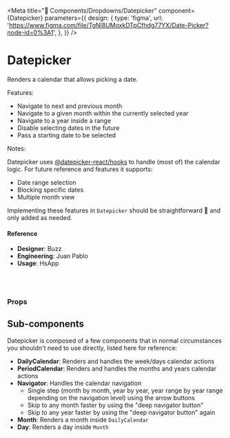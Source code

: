 
<Meta
  title="🧬 Components/Dropdowns/Datepicker"
  component={Datepicker}
  parameters={{
    design: {
      type: 'figma',
      url:
        'https://www.figma.com/file/TgNl8UMoxkDTpCfhdg77YX/Date-Picker?node-id=0%3A1',
    },
  }}
/>

# Datepicker

Renders a calendar that allows picking a date.

Features:

- Navigate to next and previous month
- Navigate to a given month within the currently selected year
- Navigate to a year inside a range
- Disable selecting dates in the future
- Pass a starting date to be selected

Notes:

Datepicker uses [@datepicker-react/hooks](https://www.npmjs.com/package/@datepicker-react/hooks) to handle (most of) the calendar logic. For future reference and features it supports:

- Date range selection
- Blocking specific dates
- Multiple month view

Implementing these features in `Datepicker` should be straightforward 🤞 and only added as needed.

<Canvas>
  <Story name="default">
    <Datepicker
      allowFutureDatePick={boolean('allowFutureDatePick', true)}
      firstDayOfWeek={select(
        'first Day Of Week',
        {
          sunday: 0,
          monday: 1,
        },
        1
      )}
      startDate={select(
        'Start date',
        {
          unselected: null,
          today: new Date().toLocaleString(),
          '25/03/1982': new Date(1982, 2, 25).toLocaleString(),
        },
        null
      )}
      onDateChange={action('onDateChange')}
    />
  </Story>
</Canvas>

#### Reference

- **Designer**: Buzz
- **Engineering**: Juan Pablo
- **Usage**: HsApp

<br />
<br />

### Props

<ArgsTable of={Datepicker} />

## Sub-components

Datepicker is composed of a few components that in normal circumstances you shouldn't need to use directly, listed here for reference:

- **DailyCalendar**: Renders and handles the week/days calendar actions
- **PeriodCalendar**: Renders and handles the months and years calendar actions
- **Navigator**: Handles the calendar navigation
  - Single step (month by month, year by year, year range by year range depending on the navigation level) using the arrow buttons
  - Skip to any month faster by using the "deep navigator button"
  - Skip to any year faster by using the "deep navigator button" again
- **Month**: Renders a month inside `DailyCalendar`
- **Day**: Renders a day inside `Month`
